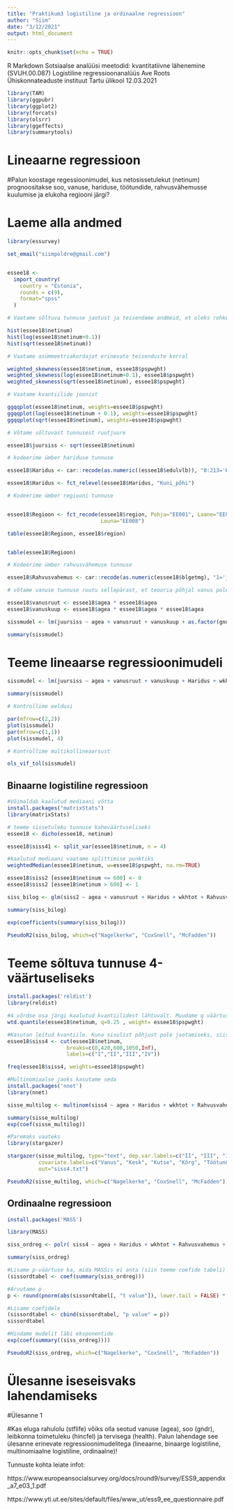 ```yaml
---
title: "Praktikum3 logistiline ja ordinaalne regressioon"
author: "Siim"
date: "3/12/2021"
output: html_document
---
```


```r
knitr::opts_chunk$set(echo = TRUE)
```

R Markdown
Sotsiaalse analüüsi meetodid: kvantitatiivne lähenemine (SVUH.00.087)
Logistiline regressioonanalüüs
Ave Roots
Ühiskonnateaduste instituut
Tartu ülikool
12.03.2021

```r
library(TAM)
library(ggpubr)
library(ggplot2)
library(forcats)
library(olsrr)
library(ggeffects)
library(summarytools)
```

# Lineaarne regressioon

#Palun koostage regessioonimudel, kus netosissetulekut (netinum) prognoositakse soo, vanuse, hariduse, töötundide, rahvusvähemusse kuulumise ja elukoha regiooni järgi?

# Laeme alla andmed

```r
library(essurvey)

set_email("siimpoldre@gmail.com")


essee18 <-
  import_country(
    country = "Estonia",
    rounds = c(9),
    format="spss"
  )


```
```r
# Vaatame sõltuva tunnuse jaotust ja teisendame andmeid, et oleks rohkem normaaljaotus

hist(essee18$netinum)
hist(log(essee18$netinum+0.1))
hist(sqrt(essee18$netinum))
```


```r
# Vaatame asümmeetriakordajat erinevate teisenduste korral

weighted_skewness(essee18$netinum, essee18$pspwght)
weighted_skewness(log(essee18$netinum+0.1), essee18$pspwght)
weighted_skewness(sqrt(essee18$netinum), essee18$pspwght)
```


```r
# Vaatame kvantiilide joonist

ggqqplot(essee18$netinum, weights=essee18$pspwght)
ggqqplot(log(essee18$netinum + 0.1), weights=essee18$pspwght)
ggqqplot(sqrt(essee18$netinum), weights=essee18$pspwght)
```

```r
# Võtame sõltuvast tunnusest ruutjuure

essee18$juursiss <- sqrt(essee18$netinum)
```

```r
# kodeerime ümber hariduse tunnuse

essee18$Haridus <- car::recode(as.numeric((essee18$edulvlb)), "0:213='Kuni_põhi'; 229='Kutse'; 313='Kesk'; 321:423='Kutse'; 520:800='Kõrg'; 5555=NA")

essee18$Haridus <- fct_relevel(essee18$Haridus, "Kuni_põhi")
```

```r
# Kodeerime ümber regiooni tunnuse


essee18$Regioon <- fct_recode(essee18$region, Pohja="EE001", Laane="EE004", Kesk="EE006", Kirde="EE007",
                              Louna="EE008")

table(essee18$Regioon, essee18$region)


table(essee18$Regioon)
```


```r
# Kodeerime ümber rahvusvähemuse tunnuse

essee18$Rahvusvahemus <- car::recode(as.numeric(essee18$blgetmg), "1='jah'; 2='ei'")
```

```r
# võtame vanuse tunnuse ruutu sellepärast, et teooria põhjal vanus pole sissetulekuga lineaarselt seotud.

essee18$vanusruut <- essee18$agea * essee18$agea
essee18$vanuskuup <- essee18$agea * essee18$agea * essee18$agea
```

```r
sissmudel <- lm(juursiss ~ agea + vanusruut + vanuskuup + as.factor(gndr)+ Haridus + wkhtot + Rahvusvahemus + Regioon, data=essee18, weights=pspwght)

summary(sissmudel)


```


# Teeme lineaarse regressioonimudeli

```r
sissmudel <- lm(juursiss ~ agea + vanusruut + vanuskuup + Haridus + wkhtot + Rahvusvahemus + Regioon, data=essee18, weights=pspwght)

summary(sissmudel)
```

```r
# Kontrollime eeldusi

par(mfrow=c(2,2))
plot(sissmudel)
par(mfrow=c(1,1))
plot(sissmudel, 4)
```

```r
# Kontrollime multikollineaarsust

ols_vif_tol(sissmudel)
```

## Binaarne logistiline regressioon

```r
#Võimaldab kaalutud mediaani võtta
install.packages("matrixStats")
library(matrixStats)

# teeme sissetuleku tunnuse kaheväärtuseliseks
essee18 <- dicho(essee18, netinum)

essee18$siss41 <- split_var(essee18$netinum, n = 4)

#kaalutud mediaani vaatame splittimise punktiks
weightedMedian(essee18$netinum, w=essee18$pspwght, na.rm=TRUE)

essee18$siss2 [essee18$netinum <= 600] <- 0
essee18$siss2 [essee18$netinum > 600] <- 1
```


```r
siss_bilog <- glm(siss2 ~ agea + vanusruut + Haridus + wkhtot + Rahvusvahemus + Regioon, family=binomial(link="logit"), data=essee18, weights=pspwght)

summary(siss_bilog)

exp(coefficients(summary(siss_bilog)))

PseudoR2(siss_bilog, which=c("Nagelkerke", "CoxSnell", "McFadden"))
```


# Teeme sõltuva tunnuse 4-väärtuseliseks

```r
install.packages('reldist')
library(reldist)

#4 võrdse osa järgi kaalutud kvantiilidest lähtuvalt. Muudame q väärtust, et vaadata kus kõigi kaalutud kvantiilide piirväärtused on
wtd.quantile(essee18$netinum, q=0.25 , weight= essee18$pspwght)

#Kasutan leitud kvantiile. Kuna sisulist põhjust pole jaotamiseks, siis vaatame kvantiile. Mõne teise tunnuse puhul (nt rahulolu vms) võiks lõikepunktid olla sisulise põhjendusega.
essee18$siss4 <- cut(essee18$netinum, 
                   breaks=c(0,420,600,1050,Inf), 
                   labels=c("I","II","III","IV"))

freq(essee18$siss4, weights=essee18$pspwght)
```

```r
#Multinomiaalse jaoks kasutame seda
install.packages('nnet')
library(nnet)

sisse_multilog <- multinom(siss4 ~ agea + Haridus + wkhtot + Rahvusvahemus + Regioon, weights=pspwght, data=essee18)

summary(sisse_multilog)
exp(coef(sisse_multilog))

#Paremaks vaateks
library(stargazer)

stargazer(sisse_multilog, type="text", dep.var.labels=c("II", "III", "IV"), 
          covariate.labels=c("Vanus", "Kesk", "Kutse", "Kõrg", "Töötunnid","Rahvusvähemus", "Lääne-Eesti", "Kesk-Eesti", "Kirde-Eesti", "Lõuna-Eesti", "Vabaliige"),
          out="siss4.txt")

PseudoR2(sisse_multilog, which=c("Nagelkerke", "CoxSnell", "McFadden"))
```


## Ordinaalne regressioon

```r
install.packages('MASS')

library(MASS)

siss_ordreg <- polr( siss4 ~ agea + Haridus + wkhtot + Rahvusvahemus + Regioon, weights=pspwght, data = essee18, Hess=TRUE)

summary(siss_ordreg)
```


```r
#Lisame p-väärtuse ka, mida MASSis ei anta (siin teeme coefide tabeli) 
(sissordtabel <- coef(summary(siss_ordreg)))

#Arvutame p
p <- round(pnorm(abs(sissordtabel[, "t value"]), lower.tail = FALSE) * 2, 3)

#Lisame coefidele
(sissordtabel <- cbind(sissordtabel, "p value" = p))
sissordtabel

```

```r
#Hindame mudelit läbi eksponentide
exp(coef(summary((siss_ordreg))))
```

```r
PseudoR2(siss_ordreg, which=c("Nagelkerke", "CoxSnell", "McFadden"))
```

# Ülesanne iseseisvaks lahendamiseks

#Ülesanne 1

#Kas eluga rahulolu (stflife) võiks olla seotud vanuse (agea), soo (gndr), leibkonna toimetuleku (hincfel) ja tervisega (health). Palun lahendage see ülesanne erinevate regressioonimudelitega (lineaarne, binaarge logistiline, multinomiaalne logistiline, ordinaalne)!

Tunnuste kohta leiate infot:
  
https://www.europeansocialsurvey.org/docs/round9/survey/ESS9_appendix_a7_e03_1.pdf

https://www.yti.ut.ee/sites/default/files/www_ut/ess9_ee_questionnaire.pdf

